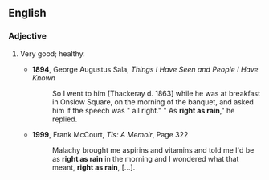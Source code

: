 ==English==

===Adjective===
{{en-adj|pos=[[right]] [[as]] [[rain]]|[[righter]] [[than]] [[rain]]|-|}}

#{{context|colloquial|simile}} Very good; healthy.
#* '''1894''', George Augustus Sala, ''Things I Have Seen and People I Have Known''
#*:So I went to him [Thackeray d. 1863] while he was at breakfast in Onslow Square, on the morning of the banquet, and asked him if the speech was " all right." " As '''right as rain'''," he replied.
#* '''1999''', Frank McCourt, ''Tis: A Memoir'', Page 322
#*:Malachy brought me aspirins and vitamins and told me I'd be as '''right as rain''' in the morning and I wondered what that meant, '''right as rain''', […].